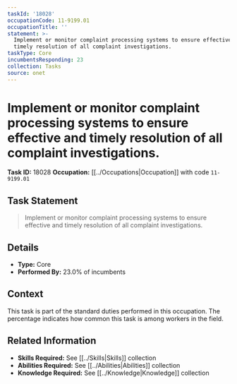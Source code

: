 ```yaml
---
taskId: '18028'
occupationCode: 11-9199.01
occupationTitle: ''
statement: >-
  Implement or monitor complaint processing systems to ensure effective and
  timely resolution of all complaint investigations.
taskType: Core
incumbentsResponding: 23
collection: Tasks
source: onet
---
```

# Implement or monitor complaint processing systems to ensure effective and timely resolution of all complaint investigations.

**Task ID:** 18028
**Occupation:** [[../Occupations|Occupation]] with code `11-9199.01`

## Task Statement

> Implement or monitor complaint processing systems to ensure effective and timely resolution of all complaint investigations.

## Details

- **Type:** Core
- **Performed By:** 23.0% of incumbents

## Context

This task is part of the standard duties performed in this occupation. The percentage indicates how common this task is among workers in the field.

## Related Information

- **Skills Required:** See [[../Skills|Skills]] collection
- **Abilities Required:** See [[../Abilities|Abilities]] collection
- **Knowledge Required:** See [[../Knowledge|Knowledge]] collection
